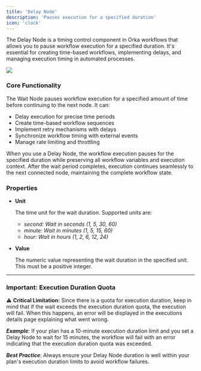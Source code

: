 ```yaml
---
title: 'Delay Node'
description: 'Pauses execution for a specified duration'
icon: 'clock'
---
```


The Delay Node is a timing control component in Orka workflows that allows you to pause workflow execution for a specified duration. It's essential for creating time-based workflows, implementing delays, and managing execution timing in automated processes.

![](../../images/wait-node.jpg)

### Core Functionality

The Wait Node pauses workflow execution for a specified amount of time before continuing to the next node. It can:

* Delay execution for precise time periods
* Create time-based workflow sequences
* Implement retry mechanisms with delays
* Synchronize workflow timing with external events
* Manage rate limiting and throttling

When you use a Delay Node, the workflow execution pauses for the specified duration while preserving all workflow variables and execution context. After the wait period completes, execution continues seamlessly to the next connected node, maintaining the complete workflow state.

### Properties

*   **Unit**

    The time unit for the wait duration. Supported units are:

    * _second: Wait in seconds (1, 5, 30, 60)_
    * _minute: Wait in minutes (1, 5, 15, 60)_
    * _hour: Wait in hours (1, 2, 6, 12, 24)_
*   **Value**

    The numeric value representing the wait duration in the specified unit. This must be a positive integer.

***

### Important: Execution Duration Quota

⚠️ **Critical Limitation:** Since there is a quota for execution duration, keep in mind that if the wait exceeds the execution duration quota, the execution will fail. When this happens, an error will be displayed in the executions details page explaining what went wrong.

_**Example**_: If your plan has a 10-minute execution duration limit and you set a Delay Node to wait for 15 minutes, the workflow will fail with an error indicating that the execution duration quota was exceeded.

_**Best Practice**_: Always ensure your Delay Node duration is well within your plan's execution duration limits to avoid workflow failures.
